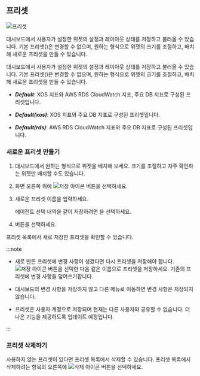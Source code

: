 ## 프리셋

<InDoc product="java,php,python,nodejs,dotnet,golang">

![프리셋](/img/apm-dashboard-preset-default.png)

대시보드에서 사용자가 설정한 위젯의 설정과 레이아웃 상태를 저장하고 불러올 수 있습니다. 기본 프리셋(<Cmdname sid="kube_default" className="uitext" />)은 변경할 수 없으며, 원하는 형식으로 위젯의 크기를 조절하고, 배치해 새로운 프리셋을 만들 수 있습니다.

</InDoc>

<InDoc product="postgresql,mysql,redis,mongodb">

대시보드에서 사용자가 설정한 위젯의 설정과 레이아웃 상태를 저장하고 불러올 수 있습니다. 기본 프리셋(<Cmdname sid="kube_default" className="uitext" />)은 변경할 수 없으며, 원하는 형식으로 위젯의 크기를 조절하고, 배치해 새로운 프리셋을 만들 수 있습니다.

<ImgLang img='db-preset-list.png' desc='프리셋' />

* ***Default***: XOS 지표와 AWS RDS CloudWatch 지표, 주요 DB 지표로 구성된 프리셋입니다.

* ***Default(xos)***: XOS 지표와 주요 DB 지표로 구성된 프리셋입니다. 

* ***Default(rds)***: AWS RDS CloudWatch 지표와 주요 DB 지표로 구성된 프리셋입니다.

</InDoc>

### 새로운 프리셋 만들기

1. 대시보드에서 원하는 형식으로 위젯을 배치해 보세요. 크기를 조절하고 자주 확인하는 위젯만 배치할 수도 있습니다.

1. 화면 오른쪽 위에 ![저장 아이콘](/img/ic-save.svg) 버튼을 선택하세요.

1. 새로운 프리셋 이름을 입력하세요.

    <ImgLang img='apm-dashboard-preset-save.png' desc='프리셋 저장하기' />

    에이전트 선택 내역을 같이 저장하려면 <Cmdname sid="ITM07345" className="uitext" />을 선택하세요.

1. <Cmdname sid="save" className="uitext" /> 버튼을 선택하세요.

프리셋 목록에서 새로 저장한 프리셋을 확인할 수 있습니다.

:::note

* 새로 만든 프리셋에 변경 사항이 생겼다면 다시 프리셋을 저장해야 합니다. ![저장 아이콘](/img/ic-save.svg) 버튼을 선택한 다음 같은 이름으로 프리셋을 저장하세요. 기존의 프리셋에 변경 사항을 덮어쓰기합니다.

* 대시보드의 변경 사항을 저장하지 않고 다른 메뉴로 이동하면 변경 사항은 저장되지 않습니다.

* 프리셋은 사용자 계정으로 저장되며 현재는 다른 사용자와 공유할 수 없습니다. 더 나은 기능을 제공하도록 업데이트 예정입니다.

:::

### 프리셋 삭제하기

사용하지 않는 프리셋이 있다면 프리셋 목록에서 삭제할 수 있습니다. 프리셋 목록에서 삭제하려는 항목의 오른쪽에 ![삭제 아이콘](/img/ico-remove.svg) 버튼을 선택하세요.